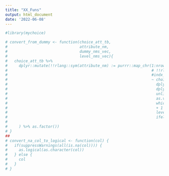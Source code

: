 ```yaml
---
title: "XX_Funs"
output: html_document
date: '2022-06-08'
---
```



```r
#library(mychoice)
```

```r
# convert_from_dummy <- function(choice_att_tb,
#                                attribute_nm,
#                                dummy_nms_vec,
#                                level_nms_vec){
#   choice_att_tb %>% 
#     dplyr::mutate(!!rlang::sym(attribute_nm) := purrr::map_chr(1:nrow(choice_att_tb),
#                                                                # !!rlang::sym(names_factor_atts_vec[.y]),
#                                                                #indx_nbr <- .y,
#                                                                ~ choice_att_tb %>%
#                                                                  dplyr::select(dummy_nms_vec) %>%
#                                                                  dplyr::slice(.x) %>%
#                                                                  unlist() %>%
#                                                                  as.vector() %>%
#                                                                  which() %>%
#                                                                  + 1 %>%
#                                                                  level_nms_vec[.] %>%
#                                                                  ifelse(identical(.,character(0)),level_nms_vec[1],.)
#                                                                
#     ) %>% as.factor())
# }
## 
# convert_na_col_to_logical <- function(col) {
#   if(suppressWarnings(all(is.na(col)))) {
#     as.logical(as.character(col))
#   } else {
#     col
#   }
# }

```
